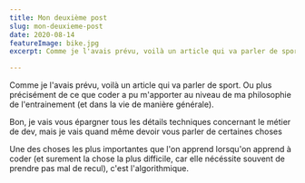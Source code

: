 ```yaml
---
title: Mon deuxième post
slug: mon-deuxieme-post
date: 2020-08-14
featureImage: bike.jpg
excerpt: Comme je l'avais prévu, voilà un article qui va parler de sport. Ou plus précisément de ce que coder a pu m'apporter au niveau de ma philosophie de l'entrainement (et dans la vie de manière générale).

---
```

Comme je l'avais prévu, voilà un article qui va parler de sport. Ou plus précisément de ce que coder
a pu m'apporter au niveau de ma philosophie de l'entrainement (et dans la vie de manière générale).

Bon, je vais vous épargner tous les détails techniques concernant le métier de dev, mais
je vais quand même devoir vous parler de certaines choses


Une des choses les plus importantes que l'on apprend lorsqu'on apprend à coder (et surement la chose la plus difficile, car elle nécéssite souvent de prendre pas mal de recul), c'est l'algorithmique.



